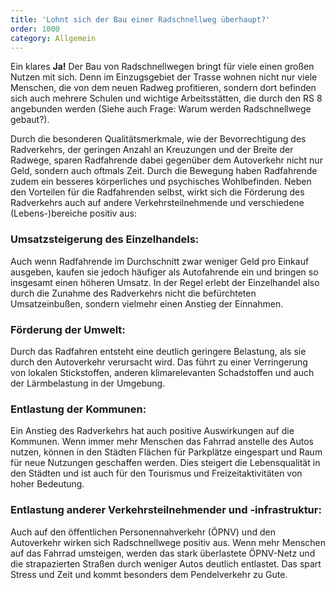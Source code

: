 ```yaml
---
title: 'Lohnt sich der Bau einer Radschnellweg überhaupt?'
order: 1000
category: Allgemein
---
```


Ein klares **Ja!** Der Bau von Radschnellwegen bringt für viele einen großen Nutzen mit sich. Denn im Einzugsgebiet der Trasse wohnen nicht nur viele Menschen, die von dem neuen Radweg profitieren, sondern dort befinden sich auch mehrere Schulen und wichtige Arbeitsstätten, die durch den RS 8 angebunden werden (Siehe auch Frage: Warum werden Radschnellwege gebaut?).

Durch die besonderen Qualitätsmerkmale, wie der Bevorrechtigung des Radverkehrs, der geringen Anzahl an Kreuzungen und der Breite der Radwege, sparen Radfahrende dabei gegenüber dem Autoverkehr nicht nur Geld, sondern auch oftmals Zeit. Durch die Bewegung haben Radfahrende zudem ein besseres körperliches und psychisches Wohlbefinden. Neben den Vorteilen für die Radfahrenden selbst, wirkt sich die Förderung des Radverkehrs auch auf andere Verkehrsteilnehmende und verschiedene (Lebens-)bereiche positiv aus:

### Umsatzsteigerung des Einzelhandels:

Auch wenn Radfahrende im Durchschnitt zwar weniger Geld pro Einkauf ausgeben, kaufen sie jedoch häufiger als Autofahrende ein und bringen so insgesamt einen höheren Umsatz. In der Regel erlebt der Einzelhandel also durch die Zunahme des Radverkehrs nicht die befürchteten Umsatzeinbußen, sondern vielmehr einen Anstieg der Einnahmen.

### Förderung der Umwelt:

Durch das Radfahren entsteht eine deutlich geringere Belastung, als sie durch den Autoverkehr verursacht wird. Das führt zu einer Verringerung von lokalen Stickstoffen, anderen klimarelevanten Schadstoffen und auch der Lärmbelastung in der Umgebung.

### Entlastung der Kommunen:

Ein Anstieg des Radverkehrs hat auch positive Auswirkungen auf die Kommunen. Wenn immer mehr Menschen das Fahrrad anstelle des Autos nutzen, können in den Städten Flächen für Parkplätze eingespart und Raum für neue Nutzungen geschaffen werden. Dies steigert die Lebensqualität in den Städten und ist auch für den Tourismus und Freizeitaktivitäten von hoher Bedeutung.

### Entlastung anderer Verkehrsteilnehmender und -infrastruktur:

Auch auf den öffentlichen Personennahverkehr (ÖPNV) und den Autoverkehr wirken sich Radschnellwege positiv aus. Wenn mehr Menschen auf das Fahrrad umsteigen, werden das stark überlastete ÖPNV-Netz und die strapazierten Straßen durch weniger Autos deutlich entlastet. Das spart Stress und Zeit und kommt besonders dem Pendelverkehr zu Gute.

